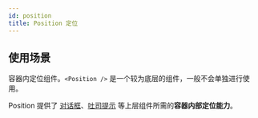 ```yaml
---
id: position
title: Position 定位
---
```



## 使用场景

容器内定位组件。`<Position />` 是一个较为底层的组件，一般不会单独进行使用。

Position 提供了 [对话框](dialog)、[吐司提示](toast) 等上层组件所需的**容器内部定位能力**。

<Story fn={PlacementDiagram} />

<PropsTable component={Position} />
